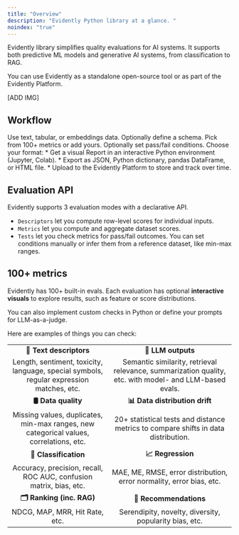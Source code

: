 ```yaml
---
title: "Overview"
description: "Evidently Python library at a glance. "
noindex: "true"
---
```


Evidently library simplifies quality evaluations for AI systems. It supports both predictive ML models and generative AI systems, from classification to RAG.

You can use Evidently as a standalone open-source tool or as part of the Evidently Platform.

\[ADD IMG]

## Workflow

<Steps>
  <Step title="Pass input data">
    Use text, tabular, or embeddings data. Optionally define a schema.
  </Step>
  <Step title="Configure evaluations">
    Pick from 100+ metrics or add yours. Optionally set pass/fail conditions.
  </Step>
  <Step title="Get results">
    Choose your format:
* Get a visual Report in an interactive Python environment (Jupyter, Colab).
* Export as JSON, Python dictionary, pandas DataFrame, or HTML file.
* Upload to the Evidently Platform to store and track over time.
  </Step>
</Steps>

## Evaluation API

Evidently supports 3 evaluation modes with a declarative API.

* `Descriptors` let you compute row-level scores for individual inputs.
* `Metrics` let you compute and aggregate dataset scores.
* `Tests` let you check metrics for pass/fail outcomes. You can set conditions manually or infer them from a reference dataset, like min-max ranges.

## 100+ metrics

Evidently has 100+ built-in evals. Each evaluation has optional **interactive visuals** to explore results, such as feature or score distributions.

You can also implement custom checks in Python or define your prompts for LLM-as-a-judge.

Here are examples of things you can check:

|                                                                                          |                                                                                                        |
| :--------------------------------------------------------------------------------------: | :----------------------------------------------------------------------------------------------------: |
|                                  **🔡 Text descriptors**                                 |                                           **📝 LLM outputs**                                           |
| Length, sentiment, toxicity, language, special symbols, regular expression matches, etc. | Semantic similarity, retrieval relevance, summarization quality, etc. with model- and LLM-based evals. |
|                                    **🛢 Data quality**                                   |                                     **📊 Data distribution drift**                                     |
|  Missing values, duplicates, min-max ranges, new categorical values, correlations, etc.  |           20+ statistical tests and distance metrics to compare shifts in data distribution.           |
|                                   **🎯 Classification**                                  |                                            **📈 Regression**                                           |
|            Accuracy, precision, recall, ROC AUC, confusion matrix, bias, etc.            |                  MAE, ME, RMSE, error distribution, error normality, error bias, etc.                  |
|                                 **🗂 Ranking (inc. RAG)**                                |                                         **🛒 Recommendations**                                         |
|                              NDCG, MAP, MRR, Hit Rate, etc.                              |                         Serendipity, novelty, diversity, popularity bias, etc.                         |